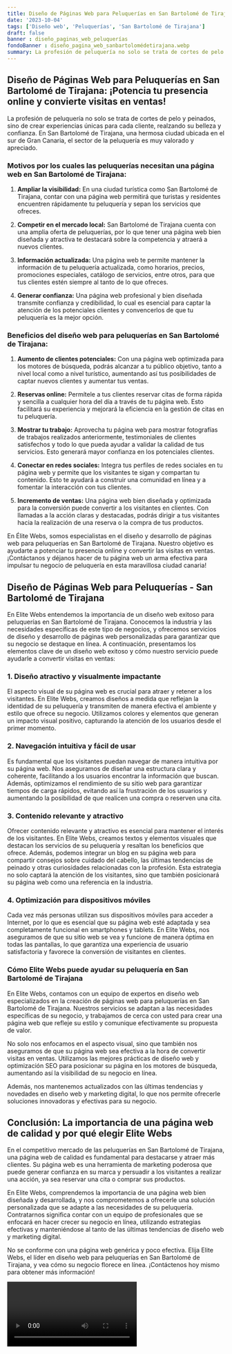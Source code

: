 ```yaml
---
title: Diseño de Páginas Web para Peluquerías en San Bartolomé de Tirajana
date: '2023-10-04'
tags: ['Diseño web', 'Peluquerías', 'San Bartolomé de Tirajana']
draft: false
banner : diseño_paginas_web_peluquerías
fondoBanner : diseño_pagina_web_sanbartolomédetirajana.webp
summary: La profesión de peluquería no solo se trata de cortes de pelo y peinados, sino de crear experiencias únicas para cada cliente, realzando su belleza y confianza. En San Bartolomé de Tirajana, una hermosa ciudad ubicada en el sur de Gran Canaria, el sector de la peluquería es muy valorado y apreciado.
---
```


## Diseño de Páginas Web para Peluquerías en San Bartolomé de Tirajana: ¡Potencia tu presencia online y convierte visitas en ventas!

La profesión de peluquería no solo se trata de cortes de pelo y peinados, sino de crear experiencias únicas para cada cliente, realzando su belleza y confianza. En San Bartolomé de Tirajana, una hermosa ciudad ubicada en el sur de Gran Canaria, el sector de la peluquería es muy valorado y apreciado.

### Motivos por los cuales las peluquerías necesitan una página web en San Bartolomé de Tirajana:

1. **Ampliar la visibilidad:** En una ciudad turística como San Bartolomé de Tirajana, contar con una página web permitirá que turistas y residentes encuentren rápidamente tu peluquería y sepan los servicios que ofreces.

2. **Competir en el mercado local:** San Bartolomé de Tirajana cuenta con una amplia oferta de peluquerías, por lo que tener una página web bien diseñada y atractiva te destacará sobre la competencia y atraerá a nuevos clientes.

3. **Información actualizada:** Una página web te permite mantener la información de tu peluquería actualizada, como horarios, precios, promociones especiales, catálogo de servicios, entre otros, para que tus clientes estén siempre al tanto de lo que ofreces.

4. **Generar confianza:** Una página web profesional y bien diseñada transmite confianza y credibilidad, lo cual es esencial para captar la atención de los potenciales clientes y convencerlos de que tu peluquería es la mejor opción.

### Beneficios del diseño web para peluquerías en San Bartolomé de Tirajana:

1. **Aumento de clientes potenciales:** Con una página web optimizada para los motores de búsqueda, podrás alcanzar a tu público objetivo, tanto a nivel local como a nivel turístico, aumentando así tus posibilidades de captar nuevos clientes y aumentar tus ventas.

2. **Reservas online:** Permítele a tus clientes reservar citas de forma rápida y sencilla a cualquier hora del día a través de tu página web. Esto facilitará su experiencia y mejorará la eficiencia en la gestión de citas en tu peluquería.

3. **Mostrar tu trabajo:** Aprovecha tu página web para mostrar fotografías de trabajos realizados anteriormente, testimoniales de clientes satisfechos y todo lo que pueda ayudar a validar la calidad de tus servicios. Esto generará mayor confianza en los potenciales clientes.

4. **Conectar en redes sociales:** Integra tus perfiles de redes sociales en tu página web y permite que los visitantes te sigan y compartan tu contenido. Esto te ayudará a construir una comunidad en línea y a fomentar la interacción con tus clientes.

5. **Incremento de ventas:** Una página web bien diseñada y optimizada para la conversión puede convertir a los visitantes en clientes. Con llamadas a la acción claras y destacadas, podrás dirigir a tus visitantes hacia la realización de una reserva o la compra de tus productos.

En Élite Webs, somos especialistas en el diseño y desarrollo de páginas web para peluquerías en San Bartolomé de Tirajana. Nuestro objetivo es ayudarte a potenciar tu presencia online y convertir las visitas en ventas. ¡Contáctanos y déjanos hacer de tu página web un arma efectiva para impulsar tu negocio de peluquería en esta maravillosa ciudad canaria!

<GifSeo />

<Cta />

## Diseño de Páginas Web para Peluquerías - San Bartolomé de Tirajana

En Elite Webs entendemos la importancia de un diseño web exitoso para peluquerías en San Bartolomé de Tirajana. Conocemos la industria y las necesidades específicas de este tipo de negocios, y ofrecemos servicios de diseño y desarrollo de páginas web personalizadas para garantizar que su negocio se destaque en línea. A continuación, presentamos los elementos clave de un diseño web exitoso y cómo nuestro servicio puede ayudarle a convertir visitas en ventas:

### 1. Diseño atractivo y visualmente impactante
El aspecto visual de su página web es crucial para atraer y retener a los visitantes. En Elite Webs, creamos diseños a medida que reflejan la identidad de su peluquería y transmiten de manera efectiva el ambiente y estilo que ofrece su negocio. Utilizamos colores y elementos que generan un impacto visual positivo, capturando la atención de los usuarios desde el primer momento.

### 2. Navegación intuitiva y fácil de usar
Es fundamental que los visitantes puedan navegar de manera intuitiva por su página web. Nos aseguramos de diseñar una estructura clara y coherente, facilitando a los usuarios encontrar la información que buscan. Además, optimizamos el rendimiento de su sitio web para garantizar tiempos de carga rápidos, evitando así la frustración de los usuarios y aumentando la posibilidad de que realicen una compra o reserven una cita.

### 3. Contenido relevante y atractivo
Ofrecer contenido relevante y atractivo es esencial para mantener el interés de los visitantes. En Elite Webs, creamos textos y elementos visuales que destacan los servicios de su peluquería y resaltan los beneficios que ofrece. Además, podemos integrar un blog en su página web para compartir consejos sobre cuidado del cabello, las últimas tendencias de peinado y otras curiosidades relacionadas con la profesión. Esta estrategia no solo captará la atención de los visitantes, sino que también posicionará su página web como una referencia en la industria.

### 4. Optimización para dispositivos móviles
Cada vez más personas utilizan sus dispositivos móviles para acceder a Internet, por lo que es esencial que su página web esté adaptada y sea completamente funcional en smartphones y tablets. En Elite Webs, nos aseguramos de que su sitio web se vea y funcione de manera óptima en todas las pantallas, lo que garantiza una experiencia de usuario satisfactoria y favorece la conversión de visitantes en clientes.

### Cómo Elite Webs puede ayudar su peluquería en San Bartolomé de Tirajana
En Elite Webs, contamos con un equipo de expertos en diseño web especializados en la creación de páginas web para peluquerías en San Bartolomé de Tirajana. Nuestros servicios se adaptan a las necesidades específicas de su negocio, y trabajamos de cerca con usted para crear una página web que refleje su estilo y comunique efectivamente su propuesta de valor.

No solo nos enfocamos en el aspecto visual, sino que también nos aseguramos de que su página web sea efectiva a la hora de convertir visitas en ventas. Utilizamos las mejores prácticas de diseño web y optimización SEO para posicionar su página en los motores de búsqueda, aumentando así la visibilidad de su negocio en línea.

Además, nos mantenemos actualizados con las últimas tendencias y novedades en diseño web y marketing digital, lo que nos permite ofrecerle soluciones innovadoras y efectivas para su negocio.

## Conclusión: La importancia de una página web de calidad y por qué elegir Elite Webs
En el competitivo mercado de las peluquerías en San Bartolomé de Tirajana, una página web de calidad es fundamental para destacarse y atraer más clientes. Su página web es una herramienta de marketing poderosa que puede generar confianza en su marca y persuadir a los visitantes a realizar una acción, ya sea reservar una cita o comprar sus productos.

En Elite Webs, comprendemos la importancia de una página web bien diseñada y desarrollada, y nos comprometemos a ofrecerle una solución personalizada que se adapte a las necesidades de su peluquería. Contratarnos significa contar con un equipo de profesionales que se enfocará en hacer crecer su negocio en línea, utilizando estrategias efectivas y manteniéndose al tanto de las últimas tendencias de diseño web y marketing digital.

No se conforme con una página web genérica y poco efectiva. Elija Elite Webs, el líder en diseño web para peluquerías en San Bartolomé de Tirajana, y vea cómo su negocio florece en línea. ¡Contáctenos hoy mismo para obtener más información!

<Video />

<CtaBot job='Peluquerías' city='San Bartolomé de Tirajana'/>

<Gmaps query='San Bartolomé de Tirajana+españa+maps' />